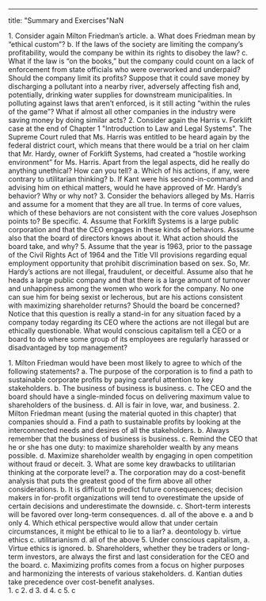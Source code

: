 ---
title: "Summary and Exercises"NaN<div className="content-chunk" data-subsection-id = "Exercises-207t">
<callout>1. Consider again Milton Friedman’s article. a. What does Friedman mean by “ethical custom”? b. If the laws of the society are limiting the company’s profitability, would the company be within its rights to disobey the law? c. What if the law is “on the books,” but the company could count on a lack of enforcement from state officials who were overworked and underpaid? Should the company limit its profits? Suppose that it could save money by discharging a pollutant into a nearby river, adversely affecting fish and, potentially, drinking water supplies for downstream municipalities. In polluting against laws that aren’t enforced, is it still acting “within the rules of the game”? What if almost all other companies in the industry were saving money by doing similar acts? 2. Consider again the Harris v. Forklift case at the end of Chapter 1 "Introduction to Law and Legal Systems". The Supreme Court ruled that Ms. Harris was entitled to be heard again by the federal district court, which means that there would be a trial on her claim that Mr. Hardy, owner of Forklift Systems, had created a “hostile working environment” for Ms. Harris. Apart from the legal aspects, did he really do anything unethical? How can you tell? a. Which of his actions, if any, were contrary to utilitarian thinking? b. If Kant were his second-in-command and advising him on ethical matters, would he have approved of Mr. Hardy’s behavior? Why or why not? 3. Consider the behaviors alleged by Ms. Harris and assume for a moment that they are all true. In terms of core values, which of these behaviors are not consistent with the core values Josephson points to? Be specific. 4. Assume that Forklift Systems is a large public corporation and that the CEO engages in these kinds of behaviors. Assume also that the board of directors knows about it. What action should the board take, and why? 5. Assume that the year is 1963, prior to the passage of the Civil Rights Act of 1964 and the Title VII provisions regarding equal employment opportunity that prohibit discrimination based on sex. So, Mr. Hardy’s actions are not illegal, fraudulent, or deceitful. Assume also that he heads a large public company and that there is a large amount of turnover and unhappiness among the women who work for the company. No one can sue him for being sexist or lecherous, but are his actions consistent with maximizing shareholder returns? Should the board be concerned? Notice that this question is really a stand-in for any situation faced by a company today regarding its CEO where the actions are not illegal but are ethically questionable. What would conscious capitalism tell a CEO or a board to do where some group of its employees are regularly harassed or disadvantaged by top management?</callout>
</div>
<div className="content-chunk" data-subsection-id = "Self-test-questions-206t">
<callout>1. Milton Friedman would have been most likely to agree to which of the following statements? a. The purpose of the corporation is to find a path to sustainable corporate profits by paying careful attention to key stakeholders. b. The business of business is business. c. The CEO and the board should have a single-minded focus on delivering maximum value to shareholders of the business. d. All is fair in love, war, and business. 2. Milton Friedman meant (using the material quoted in this chapter) that companies should a. Find a path to sustainable profits by looking at the interconnected needs and desires of all the stakeholders. b. Always remember that the business of business is business. c. Remind the CEO that he or she has one duty: to maximize shareholder wealth by any means possible. d. Maximize shareholder wealth by engaging in open competition without fraud or deceit. 3. What are some key drawbacks to utilitarian thinking at the corporate level? a. The corporation may do a cost-benefit analysis that puts the greatest good of the firm above all other considerations. b. It is difficult to predict future consequences; decision makers in for-profit organizations will tend to overestimate the upside of certain decisions and underestimate the downside. c. Short-term interests will be favored over long-term consequences. d. all of the above e. a and b only 4. Which ethical perspective would allow that under certain circumstances, it might be ethical to lie to a liar? a. deontology b. virtue ethics c. utilitarianism d. all of the above 5. Under conscious capitalism, a. Virtue ethics is ignored. b. Shareholders, whether they be traders or long-term investors, are always the first and last consideration for the CEO and the board. c. Maximizing profits comes from a focus on higher purposes and harmonizing the interests of various stakeholders. d. Kantian duties take precedence over cost-benefit analyses.</callout>
</div>
<div className="content-chunk" data-subsection-id = "Self-test-answers-208t">
<callout>1. c 2. d 3. d 4. c 5. c</callout>
</div>
